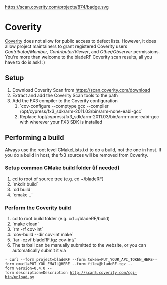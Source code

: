 [[https://scan.coverity.com/projects/874/badge.svg]]

= Coverity =

[https://scan.coverity.com/ Coverity] does not allow for public access to defect lists.  However, it does allow project maintainers to grant registered Coverity users ''Contributor/Member'', ''Contributer/Viewer'', and ''Other/Observer'' permissions.  You're more than welcome to the bladeRF Coverity scan results, all you have to do is ask! :)

== Setup ==

# Download Coverity Scan from https://scan.coverity.com/download
# Extract and add the Coverity Scan tools to the path
# Add the FX3 compiler to the Coverity configuration
## `cov-configure --comptype gcc --compiler /opt/cypress/fx3_sdk/arm-2011.03/bin/arm-none-eabi-gcc`
## Replace /opt/cypress/fx3_sdk/arm-2011.03/bin/arm-none-eabi-gcc with wherever your FX3 SDK is installed

== Performing a build ==

Always use the root level CMakeLists.txt to do a build, not the one in host.  If you do a build in host, the fx3 sources will be removed from Coverity.

=== Setup common CMake build folder (if needed) ===
# cd to root of source tree (e.g. cd ~/bladeRF)
# `mkdir build`
# `cd build`
# `cmake ..`

=== Perform the Coverity build ===
# cd to root build folder (e.g. cd ~/bladeRF/build)
# `make clean`
# `rm -rf cov-int`
# `cov-build --dir cov-int make`
# `tar -czvf bladeRF.tgz cov-int/`
# The tarball can be manually submitted to the website, or you can automatically submit it via 
 - curl --form project=bladeRF --form token=PUT_YOUR_API_TOKEN_HERE--form email=PUT_YOU_EMAIL@HERE --form file=@bladeRF.tgz --form version=0.4.0 --form description=Description http://scan5.coverity.com/cgi-bin/upload.py

